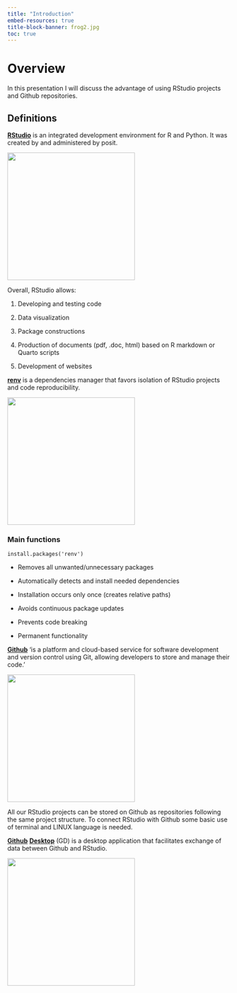 ```yaml
---
title: "Introduction"
embed-resources: true
title-block-banner: frog2.jpg
toc: true
---
```


# Overview

In this presentation I will discuss the advantage of using RStudio projects and Github repositories.

## Definitions

[**RStudio**]{.underline} is an integrated development environment for R and Python. It was created by and administered by posit.

<div>

![](rstudio.svg){fig-align="center" width="3in"}

</div>

Overall, RStudio allows:

1.  Developing and testing code

2.  Data visualization

3.  Package constructions

4.  Production of documents (pdf, .doc, html) based on R markdown or Quarto scripts

5.  Development of websites

[**renv**]{.underline} is a dependencies manager that favors isolation of RStudio projects and code reproducibility.

![](renv.svg){fig-align="center" width="3in"}

### Main functions

`install.packages('renv')`

-   Removes all unwanted/unnecessary packages

-   Automatically detects and install needed dependencies

-   Installation occurs only once (creates relative paths)

-   Avoids continuous package updates

-   Prevents code breaking

-   Permanent functionality

[**Github**]{.underline} 'is a platform and cloud-based service for software development and version control using Git, allowing developers to store and manage their code.'

<div>

![](gitlogo.png){fig-align="center" width="3in"}

</div>

All our RStudio projects can be stored on Github as repositories following the same project structure. To connect RStudio with Github some basic use of terminal and LINUX language is needed.

[**Github**]{.underline} [**Desktop**]{.underline} (GD) is a desktop application that facilitates exchange of data between Github and RStudio.

[![](Gd.svg){fig-align="center" width="3in"}](https://desktop.github.com/)
